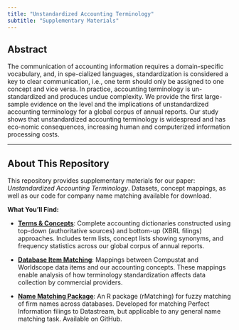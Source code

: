 ```yaml
---
title: "Unstandardized Accounting Terminology"
subtitle: "Supplementary Materials"
---
```


## Abstract

The communication of accounting information requires a domain-specific vocabulary, and, in spe-cialized languages, standardization is considered a key to clear communication, i.e., one term should only be assigned to one concept and vice versa. In practice, accounting terminology is un-standardized and produces undue complexity. We provide the first large-sample evidence on the level and the implications of unstandardized accounting terminology for a global corpus of annual reports. Our study shows that unstandardized accounting terminology is widespread and has eco-nomic consequences, increasing human and computerized information processing costs.

------------------------------------------------------------------------

## About This Repository

This repository provides supplementary materials for our paper: *Unstandardized Accounting Terminology*. Datasets, concept mappings, as well as our code for company name matching available for download.

**What You'll Find:**

-   [**Terms & Concepts**](01-TermsConcepts.qmd): Complete accounting dictionaries constructed using top-down (authoritative sources) and bottom-up (XBRL filings) approaches. Includes term lists, concept lists showing synonyms, and frequency statistics across our global corpus of annual reports.

-   [**Database Item Matching**](02-DatabaseMatching.qmd): Mappings between Compustat and Worldscope data items and our accounting concepts. These mappings enable analysis of how terminology standardization affects data collection by commercial providers.

-   [**Name Matching Package**](03-NameMatching.qmd): An R package (rMatching) for fuzzy matching of firm names across databases. Developed for matching Perfect Information filings to Datastream, but applicable to any general name matching task. Available on GitHub.
